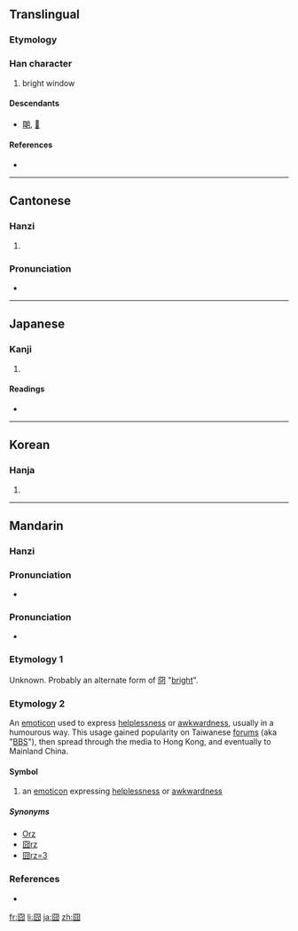 {{also|冏}}
==Translingual==

===Etymology===
{{liushu|p}}

===Han character===
{{Han char|rn=31|rad=囗|as=04|sn=7|four=6022<sub>7</sub>|canj=田金月 (WCB)}}

# bright window

====Descendants====
* [[朙]], [[𥁰]]

====References====
* {{Han ref|kx=0217.100|dkj=04707|dj=0444.130|hdz=10715.120|uh=56E7|ud=22247|bh=CAA8|bd=51880}}

----

==Cantonese==

===Hanzi===
{{yue-hanzi|jyut=|y=gwing2}}

# {{defn|Cantonese|sort=囗04}}

===Pronunciation===
* {{audio|Pronun 囧 yue.ogg|Audio (Yue Chinese)}}

----

==Japanese==

===Kanji===
{{ja-kanji|grade=|rs=囗04}}

# {{defn|Japanese|sort=囗04}}

====Readings====
* {{ja-readings|on=[[けい]] (kei), [[きょう]] (kyō)|kun=[[あきらか]] (akiraka)}}

----

==Korean==

===Hanja===
{{ko-hanja|hangeul=경|rv=gyeong|mr=kyŏng}}

# {{defn|Korean|sort=囗04}}

----

==Mandarin==
{{zh-hanzi|[[囧]]}}

===Hanzi===
{{cmn-hanzi|pin=[[jiǒng]] ([[jiong3]])|wg=chiung<sup>3</sup>}}

===Pronunciation===
* {{audio|Pronun 囧 mandarin.ogg|Audio (Mandarin Chinese)}}

===Pronunciation===
* {{audio|EnPronun 囧 mandarin.ogg|Audio (Mandarin Chinese)}}

===Etymology 1===
Unknown. Probably an alternate form of [[冏]] "[[bright]]".

===Etymology 2===
An [[emoticon]] used to express [[helplessness]] or [[awkwardness]], usually in a humourous way. This usage gained popularity on Taiwanese [[forums]] (aka "[[BBS]]"), then spread through the media to Hong Kong, and eventually to Mainland China.

====Symbol====
{{infl|cmn|symbol}}

# {{context|label=slang}} an [[emoticon]] expressing [[helplessness]] or [[awkwardness]]

=====Synonyms=====
* [[Orz]]
* [[囧rz]]
* [[囧rz=3]]

===References===
* {{cite web|url=http://www.kenengba.com/post/611.html|title=2008年度十大新词|work=kenengba.com|language=Mandarin|accessdate=2009-09-15}}

[[fr:囧]]
[[li:囧]]
[[ja:囧]]
[[zh:囧]]